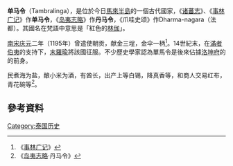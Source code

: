 {{泰國歷史}}
'''单马令'''（Tambralinga），是位於今日[[馬來半島|馬來半島]]的一個古代國家，《[[诸蕃志|诸蕃志]]》、《[[事林广记|事林广记]]》作'''单马令'''，《[[岛夷志略|岛夷志略]]》作'''丹马令'''，《爪哇史颂》作Dharma-nagara（法都）。其國名在梵語中意思是「紅色的[[林伽|林伽]]」。

[[南宋|南宋]][[庆元|庆元]]二年（1195年）曾遣使朝贡，献金三埕，金伞一柄<ref>《[[事林广记|事林广记]]》</ref>。14世紀末，在[[滿者伯夷|滿者伯夷]]的支持下，[[末羅瑜|末羅瑜]]將該國征服。不少歷史學家認為單馬令是後來佔據[[洛坤府|洛坤府]]的{{link-en|那空是貪瑪叻王國|Nakhon Si Thammarat Kingdom}}的前身。

民煮海为盐，酿小米为酒，有酋长，出产上等白锡，降真香等，和商人交易红布，青花碗等<ref>《[[岛夷志略|岛夷志略]]·丹马令》</ref>。

==參考資料==
<div class="references-small">
<references />
</div>

[[Category:泰国历史|Category:泰国历史]]
